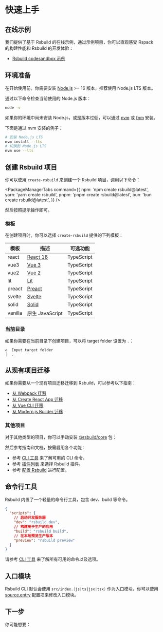 # 快速上手

## 在线示例

我们提供了基于 Rsbuild 的在线示例，通过示例项目，你可以直观感受 Rspack 的构建性能和 Rsbuild 的开发体验：

- [Rsbuild codesandbox 示例](https://codesandbox.io/p/github/rspack-contrib/rsbuild-codesandbox-example)

## 环境准备

在开始使用前，你需要安装 [Node.js](https://nodejs.org/) >= 16 版本，推荐使用 Node.js LTS 版本。

通过以下命令检查当前使用的 Node.js 版本：

```bash
node -v
```

如果你的环境中尚未安装 Node.js，或是版本过低，可以通过 [nvm](https://github.com/nvm-sh/nvm) 或 [fnm](https://github.com/Schniz/fnm) 安装。

下面是通过 nvm 安装的例子：

```bash
# 安装 Node.js LTS
nvm install --lts
# 切换到 Node.js LTS
nvm use --lts
```

## 创建 Rsbuild 项目

你可以使用 `create-rsbuild` 来创建一个 Rsbuild 项目，调用以下命令：


<PackageManagerTabs
  command={{
    npm: 'npm create rsbuild@latest',
    yarn: 'yarn create rsbuild',
    pnpm: 'pnpm create rsbuild@latest',
    bun: 'bun create rsbuild@latest',
  }}
/>

然后按照提示操作即可。

### 模板

在创建项目时，你可以选择 `create-rsbuild` 提供的下列模板：

| 模板    | 描述                            | 可选功能   |
| ------- | ------------------------------- | ---------- |
| react   | [React 18](https://react.dev/)  | TypeScript |
| vue3    | [Vue 3](https://vuejs.org/)     | TypeScript |
| vue2    | [Vue 2](https://v2.vuejs.org/)  | TypeScript |
| lit     | [Lit](https://lit.dev/)         | TypeScript |
| preact  | [Preact](https://preactjs.com/) | TypeScript |
| svelte  | [Svelte](https://svelte.dev/)   | TypeScript |
| solid   | [Solid](https://solidjs.com/)   | TypeScript |
| vanilla | 原生 JavaScript                 | TypeScript |

### 当前目录

如果你需要在当前目录下创建项目，可以将 target folder 设置为 `.`：

```text
◇  Input target folder
│  .
```

## 从现有项目迁移

如果你需要从一个现有项目迁移迁移到 Rsbuild，可以参考以下指南：

- [从 Webpack 迁移](/guide/migration/webpack)
- [从 Create React App 迁移](/guide/migration/cra)
- [从 Vue CLI 迁移](/guide/migration/vue-cli)
- [从 Modern.js Builder 迁移](/guide/migration/modern-builder)

### 其他项目

对于其他类型的项目，你可以手动安装 [@rsbuild/core](https://www.npmjs.com/package/@rsbuild/core) 包：

<PackageManagerTabs command="add @rsbuild/core -D" />

然后参考指南和文档，按需启用各个功能：

- 参考 [CLI 工具](/guide/basic/cli) 来了解可用的 CLI 命令。
- 参考 [插件列表](/plugins/list/index) 来选择 Rsbuild 插件。
- 参考 [配置 Rsbuild](/guide/basic/configure-rsbuild) 进行配置。

## 命令行工具

Rsbuild 内置了一个轻量的命令行工具，包含 dev、build 等命令。

```json title="package.json"
{
  "scripts": {
    // 启动开发服务器
    "dev": "rsbuild dev",
    // 构建用于生产的应用
    "build": "rsbuild build",
    // 在本地预览生产版本
    "preview": "rsbuild preview"
  }
}
```

请参考 [CLI 工具](/guide/basic/cli) 来了解所有可用的命令以及选项。

## 入口模块

Rsbuild CLI 默认会使用 `src/index.(js|ts|jsx|tsx)` 作为入口模块，你可以使用 [source.entry](/config/source/entry) 配置项来修改入口模块。

## 下一步

你可能想要：


<NextSteps>
  <Step
    href="/guide/start/features"
    title="功能导航"
    description="了解 Rsbuild 提供的所有功能"
  />
  <Step
    href="/guide/basic/configure-rsbuild"
    title="查阅配置"
    description="了解如何配置 Rsbuild"
  />
  <Step
    href="/guide/start/glossary"
    title="名词解释"
    description="了解 Rsbuild 相关的概念"
  />
</NextSteps>
